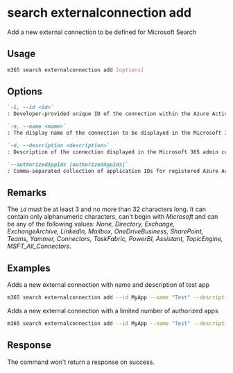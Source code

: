
# search externalconnection add

Add a new external connection to be defined for Microsoft Search

## Usage

```sh
m365 search externalconnection add [options]
```

## Options

```md defintion-list
`-i, --id <id>`
: Developer-provided unique ID of the connection within the Azure Active Directory tenant

`-n, --name <name>`
: The display name of the connection to be displayed in the Microsoft 365 admin center. Maximum length of 128 characters

`-d, --description <description>`
: Description of the connection displayed in the Microsoft 365 admin center

`--authorizedAppIds [authorizedAppIds]`
: Comma-separated collection of application IDs for registered Azure Active Directory apps that are allowed to manage the external connection and to index content in the external connection.
```

<Global />

## Remarks

The `id` must be at least 3 and no more than 32 characters long. It can contain only alphanumeric characters, can't begin with _Microsoft_ and can be any of the following values: *None, Directory, Exchange, ExchangeArchive, LinkedIn, Mailbox, OneDriveBusiness, SharePoint, Teams, Yammer, Connectors, TaskFabric, PowerBI, Assistant, TopicEngine, MSFT_All_Connectors*.

## Examples

Adds a new external connection with name and description of test app

```sh
m365 search externalconnection add --id MyApp --name "Test" --description "Test"
```

Adds a new external connection with a limited number of authorized apps

```sh
m365 search externalconnection add --id MyApp --name "Test" --description "Test" --authorizedAppIds  "00000000-0000-0000-0000-000000000000,00000000-0000-0000-0000-000000000001,00000000-0000-0000-0000-000000000002"
```

## Response

The command won't return a response on success.
